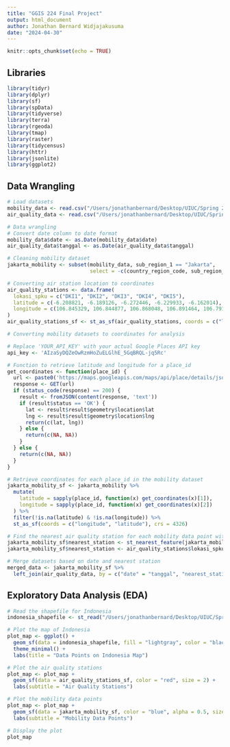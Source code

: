 ```yaml
---
title: "GGIS 224 Final Project"
output: html_document
author: Jonathan Bernard Widjajakusuma
date: "2024-04-30"
---
```


```r
knitr::opts_chunk$set(echo = TRUE)
```

## Libraries

```r
library(tidyr)
library(dplyr)
library(sf)
library(spData)
library(tidyverse)
library(terra)
library(rgeoda)
library(tmap)
library(raster)
library(tidycensus)
library(httr)
library(jsonlite)
library(ggplot2)
```

## Data Wrangling

```r
# Load datasets
mobility_data <- read.csv("/Users/jonathanbernard/Desktop/UIUC/Spring 2024/GGIS 224/GGIS224/Final Project/Datasets/mobility-data.csv")
air_quality_data <- read.csv("/Users/jonathanbernard/Desktop/UIUC/Spring 2024/GGIS 224/GGIS224/Final Project/Datasets/airquality-data.csv")

# Data wrangling
# Convert date column to date format
mobility_data$date <- as.Date(mobility_data$date)
air_quality_data$tanggal <- as.Date(air_quality_data$tanggal)

# Cleaning mobility dataset
jakarta_mobility <- subset(mobility_data, sub_region_1 == "Jakarta",
                           select = -c(country_region_code, sub_region_2, metro_area, iso_3166_2_code, census_fips_code))

# Converting air station location to coordinates
air_quality_stations <- data.frame(
  lokasi_spku = c("DKI1", "DKI2", "DKI3", "DKI4", "DKI5"),
  latitude = c(-6.208821, -6.189126, -6.272446, -6.229933, -6.162014),
  longitude = c(106.845329, 106.844877, 106.868048, 106.891464, 106.791945)
)
air_quality_stations_sf <- st_as_sf(air_quality_stations, coords = c("longitude", "latitude"), crs = 4326)

# Converting mobility datasets to coordinates for analysis

# Replace 'YOUR_API_KEY' with your actual Google Places API key
api_key <- 'AIzaSyDQZeOwRzmHoZuELGlhE_5GqBRQL-jq5Rc'

# Function to retrieve latitude and longitude for a place_id
get_coordinates <- function(place_id) {
  url <- paste0('https://maps.googleapis.com/maps/api/place/details/json?place_id=', place_id, '&key=', api_key)
  response <- GET(url)
  if (status_code(response) == 200) {
    result <- fromJSON(content(response, 'text'))
    if (result$status == 'OK') {
      lat <- result$result$geometry$location$lat
      lng <- result$result$geometry$location$lng
      return(c(lat, lng))
    } else {
      return(c(NA, NA))
    }
  } else {
    return(c(NA, NA))
  }
}

# Retrieve coordinates for each place_id in the mobility dataset
jakarta_mobility_sf <- jakarta_mobility %>%
  mutate(
    latitude = sapply(place_id, function(x) get_coordinates(x)[1]),
    longitude = sapply(place_id, function(x) get_coordinates(x)[2])
  ) %>%
  filter(!is.na(latitude) & !is.na(longitude)) %>%
  st_as_sf(coords = c("longitude", "latitude"), crs = 4326)

# Find the nearest air quality station for each mobility data point within a 50km radius
jakarta_mobility_sf$nearest_station <- st_nearest_feature(jakarta_mobility_sf, air_quality_stations_sf, maxdist = 50000)
jakarta_mobility_sf$nearest_station <- air_quality_stations$lokasi_spku[jakarta_mobility_sf$nearest_station]

# Merge datasets based on date and nearest station
merged_data <- jakarta_mobility_sf %>%
  left_join(air_quality_data, by = c("date" = "tanggal", "nearest_station" = "lokasi_spku"))
```

## Exploratory Data Analysis (EDA)
``` r
# Read the shapefile for Indonesia
indonesia_shapefile <- st_read("/Users/jonathanbernard/Desktop/UIUC/Spring 2024/GGIS 224/GGIS224/Final Project/Datasets/shapefile.shp")

# Plot the map of Indonesia
plot_map <- ggplot() +
  geom_sf(data = indonesia_shapefile, fill = "lightgray", color = "black") +
  theme_minimal() +
  labs(title = "Data Points on Indonesia Map")

# Plot the air quality stations
plot_map <- plot_map +
  geom_sf(data = air_quality_stations_sf, color = "red", size = 2) +
  labs(subtitle = "Air Quality Stations")

# Plot the mobility data points
plot_map <- plot_map +
  geom_sf(data = jakarta_mobility_sf, color = "blue", alpha = 0.5, size = 1) +
  labs(subtitle = "Mobility Data Points")

# Display the plot
plot_map
```

